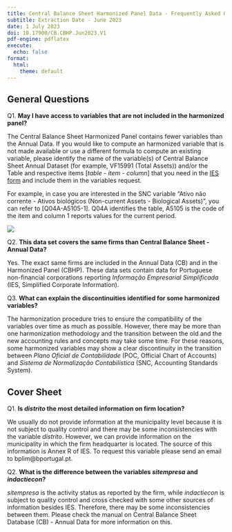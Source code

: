 ---
title: Central Balance Sheet Harmonized Panel Data - Frequently Asked Questions
subtitle: Extraction Date - June 2023
date: 1 July 2023
doi: 10.17900/CB.CBHP.Jun2023.V1
pdf-engine: pdflatex
execute:
  echo: false
format:
  html:
    theme: default
---

## General Questions

Q1. **May I have access to variables that are not included in the harmonized panel?**

The Central Balance Sheet Harmonized Panel contains fewer variables than the Annual Data.
If you would like to compute an harmonized variable that is not made available or use a different formula to compute an existing variable, please identify the name of the variable(s) of Central Balance Sheet Annual Dataset (for example, VF15991 (Total Assets)) and/or the Table and respective items [*table* - *item* - *column*] that you need in the [IES form](../../../../CB/Pack_CB_Empresas_Jun23/forms_eg/IES_Anexo_A_2015.pdf) and include them in the variables request.

For example, in case you are interested in the SNC variable "Ativo não corrente - Ativos biológicos (Non-current Assets - Biological Assets)", you can refer to [Q04A-A5105-1]. Q04A identifies the table, A5105 is the code of the item and column 1 reports values for the current period.

![](../../attachments/extra_var.PNG)


Q2. **This data set covers the same firms than Central Balance Sheet - Annual Data?**

Yes. The exact same firms are included in the Annual Data (CB) and in the Harmonized Panel (CBHP). These data sets contain data for Portuguese non-financial corporations reporting *Informação Empresarial Simplificada* (IES, Simplified Corporate Information).


Q3. **What can explain the discontinuities identified for some harmonized variables?**

The harmonization procedure tries to ensure the compatibility of the variables over time as much as possible. However, there may be more than one harmonization methodology and the transition between the old and the new accounting rules and concepts may take some time. For these reasons, some harmonized variables may show a clear discontinuity in the transition between *Plano Oficial de Contabilidade* (POC, Official Chart of Accounts) and *Sistema de Normalização Contabilística* (SNC, Accounting Standards System).


## Cover Sheet

Q1. **Is *distrito* the most detailed information on firm location?**

We usually do not provide information at the municipality level because it is not subject to quality control and there may be some inconsistencies with the variable *distrito*. However, we can provide information on the municipality in which the firm headquarter is located. The source of this information is Annex R of IES. To request this variable please send an email to bplim@bportugal.pt.


Q2. **What is the difference between the variables *sitempresa* and *indactiecon*?**

*sitempresa* is the activity status as reported by the firm, while *indactiecon* is subject to quality control and cross checked with some other sources of information besides IES. Therefore, there may be some inconsistencies between them. Please check the manual on Central Balance Sheet Database (CB) - Annual Data for more information on this.
